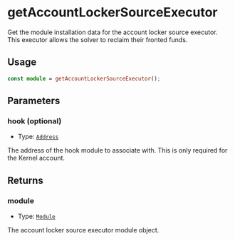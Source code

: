 # getAccountLockerSourceExecutor 

Get the module installation data for the account locker source executor. This executor allows the solver to reclaim their fronted funds.

## Usage

```typescript copy
const module = getAccountLockerSourceExecutor();
```

## Parameters

### hook (optional)

- Type: [`Address`](https://viem.sh/docs/glossary/types#address)

The address of the hook module to associate with. This is only required for the Kernel account.


## Returns

### module

- Type: [`Module`](https://viem.sh/docs/glossary/types#module)

The account locker source executor module object.

